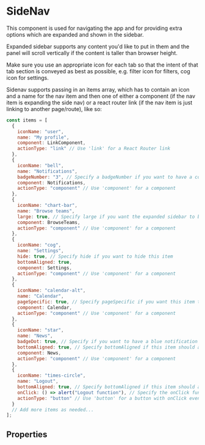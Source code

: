 
<Meta of={stories} />

# SideNav

This component is used for navigating the app and for providing extra options which are expanded and shown in the sidebar.

Expanded sidebar supports any content you'd like to put in them and the panel will scroll vertically if the content is taller than browser height.

Make sure you use an appropriate icon for each tab so that the intent of that tab section is conveyed as best as possible, e.g. filter icon for filters, cog icon for settings.

Sidenav supports passing in an items array, which has to contain an icon and a name for the nav item and then one of either a component (if the nav item is expanding the side nav) or a react router link (if the nav item is just linking to another page/route), like so:

```js run
const items = [
  {
    iconName: "user",
    name: "My profile",
    component: LinkComponent,
    actionType: "link" // Use 'link' for a React Router link
  },
  {
    iconName: "bell",
    name: "Notifications",
    badgeNumber: "3", // Specify a badgeNumber if you want to have a count on this item
    component: Notifications,
    actionType: "component" // Use 'component' for a component
  },
  {
    iconName: "chart-bar",
    name: "Browse teams",
    large: true, // Specify large if you want the expanded sidebar to be wider
    component: BrowseTeams,
    actionType: "component" // Use 'component' for a component
  },
  {
    iconName: "cog",
    name: "Settings",
    hide: true, // Specify hide if you want to hide this item
    bottomAligned: true,
    component: Settings,
    actionType: "component" // Use 'component' for a component
  },
  {
    iconName: "calendar-alt",
    name: "Calendar",
    pageSpecific: true, // Specify pageSpecific if you want this item to appear below a divider line separating common nav items from page/route specific items
    component: Calendar,
    actionType: "component" // Use 'component' for a component
  },
  {
    iconName: "star",
    name: "News",
    badgeDot: true, // Specify if you want to have a blue notification dot on this item
    bottomAligned: true, // Specify bottomAligned if this item should appear at bottom of SideNav
    component: News,
    actionType: "component" // Use 'component' for a component
  },
  {
    iconName: "times-circle",
    name: "Logout",
    bottomAligned: true, // Specify bottomAligned if this item should appear at bottom of SideNav
    onClick: () => alert("Logout function"), // Specify the onClick function for the button
    actionType: "button" // Use 'button' for a button with onClick event
  }
  // Add more items as needed...
];
```

<Canvas>
  <Story id="components-sidenav--sidebar-navigation" />
</Canvas>

## Properties

<Controls component={SideNav} />
